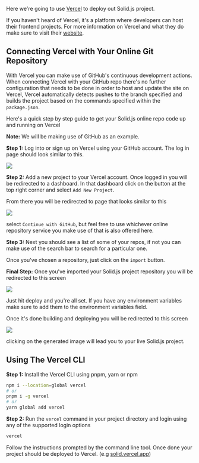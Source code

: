 <Title>Deploying To Vercel</Title>

Here we're going to use [Vercel](https://vercel.com/home) to deploy out Solid.js project. 

If you haven't heard of Vercel, it's a platform where developers can host their frontend projects. For more information on Vercel and what they do make sure to visit their [website](https://vercel.com/home).

## Connecting Vercel with Your Online Git Repository

With Vercel you can make use of GitHub's continuous development actions. When connecting Vercel with your GitHub repo there's no further configuration that needs to be done in order to host and update the site on Vercel, Vercel automatically detects pushes to the branch specified and builds the project based on the commands specified within the `package.json`.

Here's a quick step by step guide to get your Solid.js online repo code up and running on Vercel

**Note:** We will be making use of GitHub as an example.

**Step 1:** Log into or sign up on Vercel using your GitHub account. The log in page should look similar to this.

<img src="/images/how-to-guides/deployment/vercel-login.png"/>

**Step 2:** Add a new project to your Vercel account. Once logged in you will be redirected to a dashboard. In that dashboard click on the button at the top right corner and select `Add New Project`. 

From there you will be redirected to page that looks similar to this 

<img src="/images/how-to-guides/deployment/vercel-import-repo.png"/>

select `Continue with GitHub`, but feel free to use whichever online repository service you make use of that is also offered here.

**Step 3:** Next you should see a list of some of your repos, if not you can make use of the search bar to search for a particular one.

Once you've chosen a repository, just click on the `import` button.

**Final Step:** Once you've imported your Solid.js project repository you will be redirected to this screen 

<img src="/images/how-to-guides/deployment/vercel-deploy.png"/>

Just hit deploy and you're all set. If you have any environment variables make sure to add them to the environment variables field.

Once it's done building and deploying you will be redirected to this screen 

<img src="/images/how-to-guides/deployment/vercel-deploy-done.png"/>

clicking on the generated image will lead you to your live Solid.js project.

## Using The Vercel CLI

**Step 1:** Install the Vercel CLI using pnpm, yarn or npm

```bash
npm i --location=global vercel
# or 
pnpm i -g vercel
# or
yarn global add vercel
```

**Step 2:** Run the `vercel` command in your project directory and login using any of the supported login options

```bash
vercel
```

Follow the instructions prompted by the command line tool. Once done your project should be deployed to Vercel. (e.g [solid.vercel.app](#))